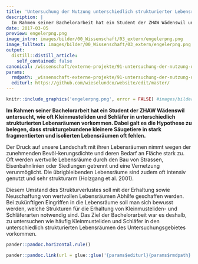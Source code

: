 ```yaml
---
title: 'Untersuchung der Nutzung unterschiedlich strukturierter Lebensräume durch Kleinmusteliden und Schläfer'
description: |
  Im Rahmen seiner Bachelorarbeit hat ein Student der ZHAW Wädenswil untersucht, wie oft Kleinmusteliden und Schläfer in unterschiedlich strukturierten Lebensräumen vorkommen. Dabei galt es die Hypothese zu belegen, dass strukturgebundene kleinere Säugetiere in stark fragmentierten und isolierten Lebensräumen oft fehlen.
date: 2017-03-05
preview: engelerpng.png
image_intro: images/bilder/00_Wissenschaft/03_extern/engelerpng.png
image_fulltext: images/bilder/00_Wissenschaft/03_extern/engelerpng.png
output:
  distill::distill_article:
    self_contained: false
canonical: /wissenschaft/externe-projekte/91-untersuchung-der-nutzung-unterschiedlich-strukturierter-lebensraeume-durch-kleinmusteliden-und-schlaefer
params:
  rmdpath: _wissenschaft-externe-projekte/91-untersuchung-der-nutzung-unterschiedl/91-untersuchung-der-nutzung-unterschiedl.Rmd
  editurl: https://github.com/wieselundco/website/edit/master/
---
```



```r
knitr::include_graphics('engelerpng.png', error = FALSE) #images/bilder/00_Wissenschaft/03_extern/engelerpng.png
```

**Im Rahmen seiner Bachelorarbeit hat ein Student der ZHAW Wädenswil
untersucht, wie oft Kleinmusteliden und Schläfer in unterschiedlich
strukturierten Lebensräumen vorkommen. Dabei galt es die Hypothese zu
belegen, dass strukturgebundene kleinere Säugetiere in stark
fragmentierten und isolierten Lebensräumen oft fehlen.**

Der Druck auf unsere Landschaft mit ihren Lebensräumen nimmt wegen der
zunehmenden Bevöl-kerungsdichte und deren Bedarf an Fläche stark zu. Oft
werden wertvolle Lebensräume durch den Bau von Strassen, Eisenbahnlinien
oder Siedlungen getrennt und eine Vernetzung verunmöglicht. Die
übrigbleibenden Lebensräume sind zudem oft intensiv genutzt und sehr
strukturarm (Holzgang et al. 2001).

Diesem Umstand des Strukturverlustes soll mit der Erhaltung sowie
Neuschaffung von wertvollen Lebensräumen Abhilfe geschaffen werden. Bei
zukünftigen Eingriffen in die Lebensräume soll man sich bewusst werden,
welche Strukturen für die Erhaltung von Kleinmusteliden- und
Schläferarten notwendig sind. Das Ziel der Bachelorarbeit war es
deshalb, zu untersuchen wie häufig Kleinmusteliden und Schläfer in den
unterschiedlich strukturierten Lebensräumen des Untersuchungsgebietes
vorkommen.

```r
pander::pandoc.horizontal.rule()

pander::pandoc.link(url = glue::glue('{params$editurl}{params$rmdpath}'),text = 'Artikel bearbeiten')
```

<!--http://wieselundco.ch/wissenschaft/externe-projekte/91-untersuchung-der-nutzung-unterschiedlich-strukturierter-lebensraeume-durch-kleinmusteliden-und-schlaefer-->
